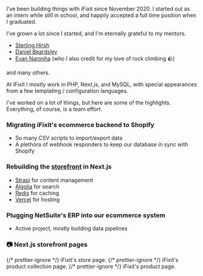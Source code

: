 
I've been building things with iFixit since November 2020. I started out as an
intern while still in school, and happily accepted a full time position when I
graduated.

I've grown a lot since I started, and I'm eternally grateful to my mentors.

-  [Sterling Hirsh](https://github.com/sterlinghirsh)
-  [Daniel Beardsley](https://github.com/danielbeardsley)
-  [Evan Naronha](https://github.com/evannoronha) (who I also credit for my love of rock climbing 🪨)

and many others.

At iFixit I mostly work in PHP, Next.js, and MySQL, with special appearances
from a few templating / configuration languages.

I've worked on a lot of things, but here are some of the highlights. Everything,
of course, is a team effort.

### Migrating iFixit's ecommerce backend to Shopify

-  So many CSV scripts to import/export data
-  A plethora of webhook responders to keep our database in sync with Shopify

### Rebuilding the [storefront](https://www.ifixit.com/Store) in Next.js

-  [Strapi](https://strapi.io/) for content management
-  [Algolia](https://www.algolia.com/doc/guides/building-search-ui/what-is-instantsearch/js/) for search
-  [Redis](https://redis.io/) for caching
-  [Vercel](https://vercel.com/) for hosting

### Plugging NetSuite's ERP into our ecommerce system

-  Active project, mostly building data pipelines

### 📷️ Next.js storefront pages

<div className="not-prose flex flex-col items-center space-y-8">
   <CaptionedImage
      src={IFixitStorePage}
      alt="iFixit's store page."
      width="1024"
      priority
   >
      {/* prettier-ignore */}
      <CaptionText>iFixit's <CaptionLink href="https://www.ifixit.com/Store">store page.</CaptionLink></CaptionText>
   </CaptionedImage>
   <CaptionedImage
      src={IFixitCollectionPage}
      alt="iFixit's product collection page."
      width="1024"
   >
      {/* prettier-ignore */}
      <CaptionText>iFixit's <CaptionLink href="https://www.ifixit.com/Parts">product collection page.</CaptionLink></CaptionText>
   </CaptionedImage>
   <CaptionedImage
      src={IFixitProductPage}
      alt="iFixit's product page."
      width="1024"
   >
      {/* prettier-ignore */}
      <CaptionText>iFixit's <CaptionLink href="https://www.ifixit.com/products/essential-electronics-toolkit">product page.</CaptionLink></CaptionText>
   </CaptionedImage>
</div>
